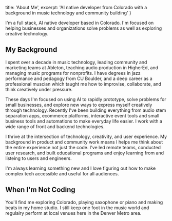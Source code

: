   title: 'About Me',
  excerpt: 'AI native developer from Colorado with a background in music technology and community building'
}




I'm a full stack, AI native developer based in Colorado. I'm focused on helping businesses and organizations solve problems as well as exploring creative technology. 

## My Background

I spent over a decade in music technology, leading community and marketing teams at Ableton, teaching audio production in HigherEd, and managing music programs for nonprofits. I have degrees in jazz performance and pedagogy from CU Boulder, and a deep career as a professional muscian which taught me how to improvise, collaborate, and think creatively under pressure.

These days I'm focused on using AI to rapidly prototype, solve problems for small businesses, and explore new ways to express myself creatively through technology. Recently I've been building everything from audio stem separation apps, ecommerce platforms, interactive event tools and small business tools and automations to make everyday life easier. I work with a wide range of front and backend technologies.

I thrive at the intersection of technology, creativity, and user experience. My background in product and community work means I helps me think about the entire experience not just the code. I've led remote teams, conducted user research, and built educational programs and enjoy learning from and listeing to users and engineers.

I'm always learning something new and I love figuring out how to make complex tech accessible and useful for all audiences.

## When I'm Not Coding

You'll find me exploring Colorado, playing saxophone or piano and making beats in my home studio. I still keep one foot in the music world and regulalry perform at local venues here in the Denver Metro area. 